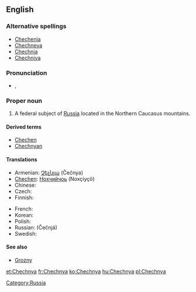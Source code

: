==English==
{{wikipedia}}

===Alternative spellings===
* [[Chechenia]]
* [[Chechneya]]
* [[Chechnia]]
* [[Chechniya]]

===Pronunciation===
* {{a|UK}} {{IPA|/ˈtʃɛtʃ.ni.ə/|/ˈtʃɛtʃ.ɲi.ə/}}, {{SAMPA|/"tSEtS.ni.@/|/"tSEtS.Ji.@/}}

===Proper noun===
{{en-proper noun}}

# A federal subject of [[Russia]] located in the Northern Caucasus mountains.

====Derived terms====
* [[Chechen]]
* [[Chechnyan]]

====Translations====
{{trans-top|federal subject of Russia}}
* Armenian: [[Չեչնյա]] (Čečnya)
* [[Chechen]]: [[Нохчийчоь]] (Noxçiyçö)
* Chinese: {{zh-tsp|車臣|车臣|Chēchén}}
* Czech: {{t-|cs|Čečensko|n}}
* Finnish: {{t+|fi|Tšetšenia}}
{{trans-mid}}
* French: {{t+|fr|Tchétchénie|f}}
* Korean: {{t|ko|체첸|sc=Kore}}
* Polish: {{t+|pl|Czeczenia|f}}
* Russian: {{t|ru|Чечня|f|sc=Cyrl}} (Čečnjá)
* Swedish: {{t|sv|Tjetjenien}}
{{trans-bottom}}

====See also====
* [[Grozny]]

[[Category:Russia]]

[[et:Chechnya]]
[[fr:Chechnya]]
[[ko:Chechnya]]
[[hu:Chechnya]]
[[pl:Chechnya]]